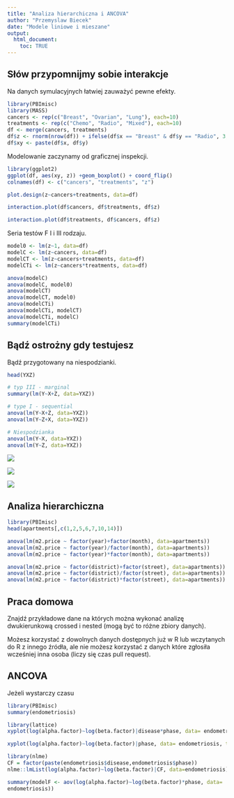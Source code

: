 ```yaml
---
title: "Analiza hierarchiczna i ANCOVA"
author: "Przemyslaw Biecek"
date: "Modele liniowe i mieszane"
output: 
  html_document:
    toc: TRUE
---
```


## Słów przypomnijmy sobie interakcje

Na danych symulacyjnych łatwiej zauważyć pewne efekty.

```r
library(PBImisc)
library(MASS)
cancers <- rep(c("Breast", "Ovarian", "Lung"), each=10)
treatments <- rep(c("Chemo", "Radio", "Mixed"), each=10)
df <- merge(cancers, treatments)
df$z <- rnorm(nrow(df)) + ifelse(df$x == "Breast" & df$y == "Radio", 3, 0)
df$xy <- paste(df$x, df$y)
```

Modelowanie zaczynamy od graficznej inspekcji.

```r
library(ggplot2)
ggplot(df, aes(xy, z)) +geom_boxplot() + coord_flip()
colnames(df) <- c("cancers", "treatments", "z")

plot.design(z~cancers+treatments, data=df)

interaction.plot(df$cancers, df$treatments, df$z)

interaction.plot(df$treatments, df$cancers, df$z)
```

Seria testów F I i III rodzaju.

```r
model0 <- lm(z~1, data=df)
modelC <- lm(z~cancers, data=df)
modelCT <- lm(z~cancers+treatments, data=df)
modelCTi <- lm(z~cancers*treatments, data=df)

anova(modelC)
anova(modelC, model0)
anova(modelCT)
anova(modelCT, model0)
anova(modelCTi)
anova(modelCTi, modelCT)
anova(modelCTi, modelC)
summary(modelCTi)

```

## Bądź ostrożny gdy testujesz

Bądź przygotowany na niespodzianki.

```r
head(YXZ)

# typ III - marginal
summary(lm(Y~X+Z, data=YXZ))

# type I - sequential
anova(lm(Y~X+Z, data=YXZ))
anova(lm(Y~Z+X, data=YXZ))

# Niespodzianka
anova(lm(Y~X, data=YXZ))
anova(lm(Y~Z, data=YXZ))
```

![](YXZ2.png)

![](testy3a.png)

![](testy3b.png)

## Analiza hierarchiczna


```r
library(PBImisc)
head(apartments[,c(1,2,5,6,7,10,14)])

anova(lm(m2.price ~ factor(year)+factor(month), data=apartments))
anova(lm(m2.price ~ factor(year)/factor(month), data=apartments))
anova(lm(m2.price ~ factor(year)*factor(month), data=apartments))

anova(lm(m2.price ~ factor(district)+factor(street), data=apartments))
anova(lm(m2.price ~ factor(district)/factor(street), data=apartments))
anova(lm(m2.price ~ factor(district)*factor(street), data=apartments))

```


## Praca domowa

Znajdź przykładowe dane na których można wykonać analizę dwukierunkową crossed i nested (mogą być to różne zbiory danych). 

Możesz korzystać z dowolnych danych dostępnych już w R lub wczytanych do R z innego źródła, ale nie możesz korzystać z danych które zgłosiła wcześniej inna osoba (liczy się czas pull request).

## ANCOVA

Jeżeli wystarczy czasu

```r
library(PBImisc)
summary(endometriosis)

library(lattice)
xyplot(log(alpha.factor)~log(beta.factor)|disease*phase, data= endometriosis, type=c("p","r"))

xyplot(log(alpha.factor)~log(beta.factor)|phase, data= endometriosis, type=c("p","r"))

library(nlme)
CF = factor(paste(endometriosis$disease,endometriosis$phase))
nlme::lmList(log(alpha.factor)~log(beta.factor)|CF, data=endometriosis)

summary(modelF <- aov(log(alpha.factor)~log(beta.factor)*phase, data=
endometriosis))

```


